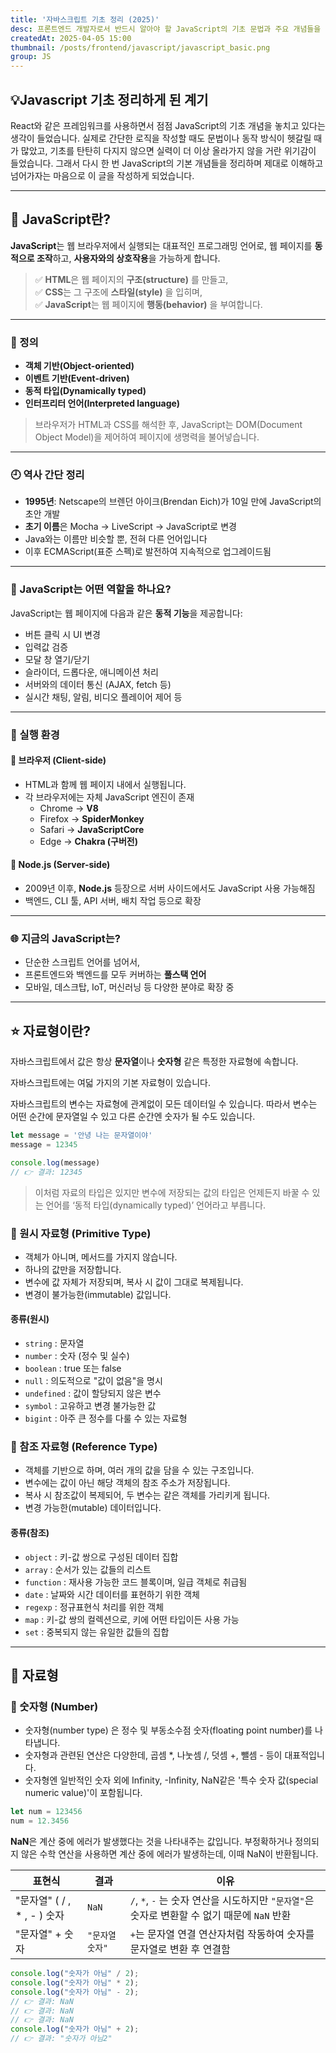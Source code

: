 ```yaml
---
title: '자바스크립트 기초 정리 (2025)'
desc: 프론트엔드 개발자로서 반드시 알아야 할 JavaScript의 기초 문법과 주요 개념들을 정리, 변수 선언부터 배열, 객체, 함수등.
createdAt: 2025-04-05 15:00 
thumbnail: /posts/frontend/javascript/javascript_basic.png
group: JS
---
```




## 💡Javascript 기초 정리하게 된 계기
React와 같은 프레임워크를 사용하면서 점점 JavaScript의 기초 개념을 놓치고 있다는 생각이 들었습니다. 
실제로 간단한 로직을 작성할 때도 문법이나 동작 방식이 헷갈릴 때가 많았고, 기초를 탄탄히 다지지 않으면 실력이 더 이상 올라가지 않을 거란 위기감이 들었습니다. 그래서 다시 한 번 JavaScript의 기본 개념들을 정리하며 제대로 이해하고 넘어가자는 마음으로 이 글을 작성하게 되었습니다.

<hr/> 



## 📘 JavaScript란?

**JavaScript**는 웹 브라우저에서 실행되는 대표적인 프로그래밍 언어로, 웹 페이지를 **동적으로 조작**하고, **사용자와의 상호작용**을 가능하게 합니다.

> ✅ **HTML**은 웹 페이지의 **구조(structure)** 를 만들고,  
> ✅ **CSS**는 그 구조에 **스타일(style)** 을 입히며,  
> ✅ **JavaScript**는 웹 페이지에 **행동(behavior)** 을 부여합니다.

---

### 🧾 정의
- **객체 기반(Object-oriented)**  
- **이벤트 기반(Event-driven)**  
- **동적 타입(Dynamically typed)**  
- **인터프리터 언어(Interpreted language)**
> 브라우저가 HTML과 CSS를 해석한 후, JavaScript는 DOM(Document Object Model)을 제어하여 페이지에 생명력을 불어넣습니다.
---

### 🕘 역사 간단 정리
- **1995년**: Netscape의 브렌던 아이크(Brendan Eich)가 10일 만에 JavaScript의 초안 개발  
- **초기 이름**은 Mocha → LiveScript → JavaScript로 변경  
- Java와는 이름만 비슷할 뿐, 전혀 다른 언어입니다  
- 이후 ECMAScript(표준 스펙)로 발전하여 지속적으로 업그레이드됨
---

### 🧠 JavaScript는 어떤 역할을 하나요?
JavaScript는 웹 페이지에 다음과 같은 **동적 기능**을 제공합니다:
- 버튼 클릭 시 UI 변경  
- 입력값 검증  
- 모달 창 열기/닫기  
- 슬라이더, 드롭다운, 애니메이션 처리  
- 서버와의 데이터 통신 (AJAX, fetch 등)  
- 실시간 채팅, 알림, 비디오 플레이어 제어 등

---

### 🔧 실행 환경

#### 📍 브라우저 (Client-side)
- HTML과 함께 웹 페이지 내에서 실행됩니다.
- 각 브라우저에는 자체 JavaScript 엔진이 존재
  - Chrome → **V8**
  - Firefox → **SpiderMonkey**
  - Safari → **JavaScriptCore**
  - Edge → **Chakra (구버전)**
#### 📍 Node.js (Server-side)
- 2009년 이후, **Node.js** 등장으로 서버 사이드에서도 JavaScript 사용 가능해짐
- 백엔드, CLI 툴, API 서버, 배치 작업 등으로 확장
---

### 🌐 지금의 JavaScript는?
- 단순한 스크립트 언어를 넘어서,
- 프론트엔드와 백엔드를 모두 커버하는 **풀스택 언어**
- 모바일, 데스크탑, IoT, 머신러닝 등 다양한 분야로 확장 중

---

## ⭐️ 자료형이란?
자바스크립트에서 값은 항상 **문자열**이나 **숫자형** 같은 특정한 자료형에 속합니다.

자바스크립트에는 여덟 가지의 기본 자료형이 있습니다.

자바스크립트의 변수는 자료형에 관계없이 모든 데이터일 수 있습니다. 따라서 변수는 어떤 순간에 문자열일 수 있고 다른 순간엔 숫자가 될 수도 있습니다.

```js showLineNumbers ${1-2}
let message = '안녕 나는 문자열이야'
message = 12345 

console.log(message) 
// 👉 결과: 12345
```
> 이처럼 자료의 타입은 있지만 변수에 저장되는 값의 타입은 언제든지 바꿀 수 있는 언어를 ‘동적 타입(dynamically typed)’ 언어라고 부릅니다.

### 📌 원시 자료형 (Primitive Type)
- 객체가 아니며, 메서드를 가지지 않습니다.  
- 하나의 값만을 저장합니다.  
- 변수에 값 자체가 저장되며, 복사 시 값이 그대로 복제됩니다.  
- 변경이 불가능한(immutable) 값입니다.  

#### 종류(원시)
- `string` : 문자열  
- `number` : 숫자 (정수 및 실수)  
- `boolean` : true 또는 false  
- `null` : 의도적으로 "값이 없음"을 명시  
- `undefined` : 값이 할당되지 않은 변수  
- `symbol` : 고유하고 변경 불가능한 값  
- `bigint` : 아주 큰 정수를 다룰 수 있는 자료형

### 📌 참조 자료형 (Reference Type)
- 객체를 기반으로 하며, 여러 개의 값을 담을 수 있는 구조입니다.  
- 변수에는 값이 아닌 해당 객체의 참조 주소가 저장됩니다.  
- 복사 시 참조값이 복제되어, 두 변수는 같은 객체를 가리키게 됩니다.  
- 변경 가능한(mutable) 데이터입니다.  

#### 종류(참조)
- `object` : 키-값 쌍으로 구성된 데이터 집합  
- `array` : 순서가 있는 값들의 리스트  
- `function` : 재사용 가능한 코드 블록이며, 일급 객체로 취급됨  
- `date` : 날짜와 시간 데이터를 표현하기 위한 객체  
- `regexp` : 정규표현식 처리를 위한 객체  
- `map` : 키-값 쌍의 컬렉션으로, 키에 어떤 타입이든 사용 가능  
- `set` : 중복되지 않는 유일한 값들의 집합

--- 

## 🚀 자료형

### 📌 숫자형 (Number)

- 숫자형(number type) 은 정수 및 부동소수점 숫자(floating point number)를 나타냅니다.
- 숫자형과 관련된 연산은 다양한데, 곱셈 *, 나눗셈 /, 덧셈 +, 뺄셈 - 등이 대표적입니다.
- 숫자형엔 일반적인 숫자 외에 Infinity, -Infinity, NaN같은 '특수 숫자 값(special numeric value)'이 포함됩니다.

```js showLineNumbers
let num = 123456
num = 12.3456
```

**NaN**은 계산 중에 에러가 발생했다는 것을 나타내주는 값입니다. 부정확하거나 정의되지 않은 수학 연산을 사용하면 계산 중에 에러가 발생하는데, 이때 NaN이 반환됩니다.

| 표현식               | 결과            | 이유                                                                 |
|--------------------|----------------|----------------------------------------------------------------------|
| "문자열" ( / , * , - ) 숫자   | `NaN`          | `/`, `*`, `-` 는 숫자 연산을 시도하지만 `"문자열"`은 숫자로 변환할 수 없기 때문에 `NaN` 반환 |
| "문자열" + 숫자   | `"문자열숫자"` | `+`는 문자열 연결 연산자처럼 작동하여 숫자를 문자열로 변환 후 연결함          |

```js showLineNumbers
console.log("숫자가 아님" / 2);
console.log("숫자가 아님" * 2);
console.log("숫자가 아님" - 2);
// 👉 결과: NaN
// 👉 결과: NaN
// 👉 결과: NaN
console.log("숫자가 아님" + 2); 
// 👉 결과: "숫자가 아님2"
```

